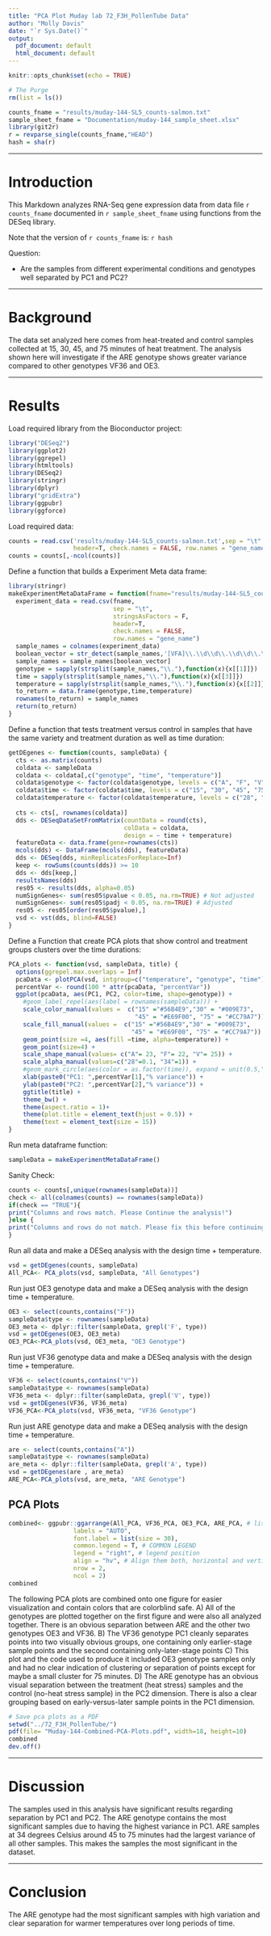 ```yaml
---
title: "PCA Plot Muday lab 72_F3H_PollenTube Data"
author: "Molly Davis"
date: "`r Sys.Date()`"
output:
  pdf_document: default
  html_document: default
---
```


```r
knitr::opts_chunk$set(echo = TRUE)
```

```r
# The Purge 
rm(list = ls())
```

```r
counts_fname = "results/muday-144-SL5_counts-salmon.txt"
sample_sheet_fname = "Documentation/muday-144_sample_sheet.xlsx"
library(git2r)
r = revparse_single(counts_fname,"HEAD")
hash = sha(r)
```
* * *

# Introduction

This Markdown analyzes RNA-Seq gene expression data from data file 
``r counts_fname`` documented in ``r sample_sheet_fname`` using functions from
the DESeq library.

Note that the version of ``r counts_fname`` is: ``r hash``

Question:

* Are the samples from different experimental conditions and genotypes well separated by PC1 and PC2?

* * *

# Background 

The data set analyzed here comes from heat-treated and control samples collected at 15, 30, 45, and 75 minutes of heat treatment. The analysis shown here will investigate if the ARE genotype shows greater variance compared to other genotypes VF36 and OE3.

* * *
# Results

Load required library from the Bioconductor project:
```r
library("DESeq2")
library(ggplot2)
library(ggrepel)
library(htmltools)
library(DESeq2)
library(stringr)
library(dplyr)
library("gridExtra")
library(ggpubr)
library(ggforce)
```

Load required data:
```r
counts = read.csv('results/muday-144-SL5_counts-salmon.txt',sep = "\t",stringsAsFactors = F,
                  header=T, check.names = FALSE, row.names = "gene_name")
counts = counts[,-ncol(counts)]
```

Define a function that builds a Experiment Meta data frame:
```r
library(stringr)
makeExperimentMetaDataFrame = function(fname="results/muday-144-SL5_counts-salmon.txt") {
  experiment_data = read.csv(fname,
                             sep = "\t",
                             stringsAsFactors = F, 
                             header=T, 
                             check.names = FALSE, 
                             row.names = "gene_name")
  sample_names = colnames(experiment_data)
  boolean_vector = str_detect(sample_names,'[VFA]\\.\\d\\d\\.\\d\\d\\.\\d')
  sample_names = sample_names[boolean_vector]
  genotype = sapply(strsplit(sample_names,"\\."),function(x){x[[1]]})
  time = sapply(strsplit(sample_names,"\\."),function(x){x[[3]]})
  temperature = sapply(strsplit(sample_names,"\\."),function(x){x[[2]]})
  to_return = data.frame(genotype,time,temperature)
  rownames(to_return) = sample_names
  return(to_return)
}
```

Define a function that tests treatment versus control in samples that have the same variety and treatment duration as well as time duration:
```r
getDEgenes <- function(counts, sampleData) {
  cts <- as.matrix(counts) 
  coldata <- sampleData
  coldata <- coldata[,c("genotype", "time", "temperature")]
  coldata$genotype <- factor(coldata$genotype, levels = c("A", "F", "V"))
  coldata$time <- factor(coldata$time, levels = c("15", "30", "45", "75"))
  coldata$temperature <- factor(coldata$temperature, levels = c("28", "34"))
  
  cts <- cts[, rownames(coldata)]
  dds <- DESeqDataSetFromMatrix(countData = round(cts),
                                colData = coldata,
                                design = ~ time + temperature)
  featureData <- data.frame(gene=rownames(cts))
  mcols(dds) <- DataFrame(mcols(dds), featureData)
  dds <- DESeq(dds, minReplicatesForReplace=Inf)
  keep <- rowSums(counts(dds)) >= 10
  dds <- dds[keep,]
  resultsNames(dds)
  res05 <- results(dds, alpha=0.05)
  numSignGenes<- sum(res05$pvalue < 0.05, na.rm=TRUE) # Not adjusted
  numSignGenes<- sum(res05$padj < 0.05, na.rm=TRUE) # Adjusted
  res05 <- res05[order(res05$pvalue),]
  vsd <- vst(dds, blind=FALSE)
}

```

Define a Function that create PCA plots that show control and treatment groups clusters over the time durations: 
```r
PCA_plots <- function(vsd, sampleData, title) {
  options(ggrepel.max.overlaps = Inf)
  pcaData <- plotPCA(vsd, intgroup=c("temperature", "genotype", "time"), returnData=TRUE)
  percentVar <- round(100 * attr(pcaData, "percentVar"))
  ggplot(pcaData, aes(PC1, PC2, color=time, shape=genotype)) +
    #geom_label_repel(aes(label = rownames(sampleData))) +
    scale_color_manual(values =  c("15" ="#56B4E9","30" = "#009E73",
                                   "45" = "#E69F00", "75" = "#CC79A7")) +
    scale_fill_manual(values =  c("15" ="#56B4E9","30" = "#009E73",
                                  "45" = "#E69F00", "75" = "#CC79A7")) +
    geom_point(size =4, aes(fill =time, alpha=temperature)) +
    geom_point(size=4) +
    scale_shape_manual(values= c("A"= 23, "F"= 22, "V"= 25)) + 
    scale_alpha_manual(values=c("28"=0.1, "34"=1)) +
    #geom_mark_circle(aes(color = as.factor(time)), expand = unit(0.5,"mm"))+
    xlab(paste0("PC1: ",percentVar[1],"% variance")) +
    ylab(paste0("PC2: ",percentVar[2],"% variance")) +
    ggtitle(title) +
    theme_bw() +
    theme(aspect.ratio = 1)+
    theme(plot.title = element_text(hjust = 0.5)) +
    theme(text = element_text(size = 15))
}
```

Run meta dataframe function: 
```r
sampleData = makeExperimentMetaDataFrame()
```

Sanity Check: 
```r
counts <- counts[,unique(rownames(sampleData))]
check <- all(colnames(counts) == rownames(sampleData))
if(check == "TRUE"){
print("Columns and rows match. Please Continue the analysis!")
}else {
print("Columns and rows do not match. Please fix this before continuing!")
}
```

Run all data and make a DESeq analysis with the design time + temperature.
```r
vsd = getDEgenes(counts, sampleData)
All_PCA<- PCA_plots(vsd, sampleData, "All Genotypes")
```

Run just OE3 genotype data and make a DESeq analysis with the design time + temperature.
```r
OE3 <- select(counts,contains("F"))
sampleData$type <- rownames(sampleData)
OE3_meta <- dplyr::filter(sampleData, grepl('F', type))
vsd = getDEgenes(OE3, OE3_meta)
OE3_PCA<-PCA_plots(vsd, OE3_meta, "OE3 Genotype")
```

Run just VF36 genotype data and make a DESeq analysis with the design time + temperature.
```r
VF36 <- select(counts,contains("V"))
sampleData$type <- rownames(sampleData)
VF36_meta <- dplyr::filter(sampleData, grepl('V', type))
vsd = getDEgenes(VF36, VF36_meta)
VF36_PCA<-PCA_plots(vsd, VF36_meta, "VF36 Genotype")
```

Run just ARE genotype data and make a DESeq analysis with the design time + temperature.
```r
are <- select(counts,contains("A"))
sampleData$type <- rownames(sampleData)
are_meta <- dplyr::filter(sampleData, grepl('A', type))
vsd = getDEgenes(are , are_meta)
ARE_PCA<-PCA_plots(vsd, are_meta, "ARE Genotype")
```


## PCA Plots
```r
combined<- ggpubr::ggarrange(All_PCA, VF36_PCA, OE3_PCA, ARE_PCA, # list of plots
                  labels = "AUTO",
                  font.label = list(size = 30), 
                  common.legend = T, # COMMON LEGEND
                  legend = "right", # legend position
                  align = "hv", # Align them both, horizontal and vertical
                  nrow = 2, 
                  ncol = 2)
combined
```
The following PCA plots are combined onto one figure for easier visualization and contain colors that are colorblind safe. 
A) All of the genotypes are plotted together on the first figure and were also all analyzed together. There is an obvious separation between ARE and the other two genotypes OE3 and VF36. 
B) The VF36 genotype PC1 cleanly separates points into two visually obvious groups, one containing only earlier-stage sample points and the second containing only-later-stage points 
C) This plot and the code used to produce it included OE3 genotype samples only and had no clear indication of clustering or separation of points except for maybe a small cluster for 75 minutes. 
D) The ARE genotype has an obvious visual separation between the treatment (heat stress) samples and the control (no-heat stress sample) in the PC2 dimension. There is also a clear grouping based on early-versus-later sample points in the PC1 dimension.       


```r
# Save pca plots as a PDF
setwd("../72_F3H_PollenTube/")
pdf(file= "Muday-144-Combined-PCA-Plots.pdf", width=18, height=10)
combined
dev.off()
```

* * *
# Discussion

The samples used in this analysis have significant results regarding separation by PC1 and PC2. The ARE genotype contains the most significant samples due to having the highest variance in PC1. ARE samples at 34 degrees Celsius around 45 to 75 minutes had the largest variance of all other samples. This makes the samples the most significant in the dataset.          


* * *
# Conclusion

The ARE genotype had the most significant samples with high variation and clear separation for warmer temperatures over long periods of time. 